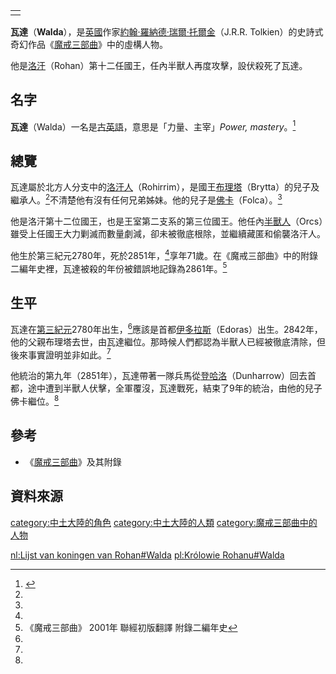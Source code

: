{{About|魔戒三部曲中的虛構人物|印度城镇|瓦达 (马哈拉施特拉邦)|一种印度食品|瓦达 (食品)}}
{|align=right
|-
|{{Tolkienchar |
image_character = |
image_caption = |
Book(s) = 《[[魔戒|魔戒三部曲]]》 |
character_name = 瓦達 |
character_alias = |
character_title = [[洛汗國王|洛汗國王]] |
character_race = [[人類_(中土大陸)|人類]] |
character_nation = [[洛汗人|洛汗人]] |
character_culture = [[伊歐家族|伊歐家族]] |
character_gender = 男性 |
character_realm = [[洛汗_(地名)|洛汗]] |
character_sub_realm = |
character_lifespan = 第三紀元2780年 - [[第三紀元|第三紀元]]2851年<ref name=autogenerated1>《魔戒三部曲》 2001年 聯經初版翻譯 附錄一帝王本紀及年表</ref> |
character_weapon = | 
}}
|}
'''瓦達'''（'''Walda'''），是[[英國|英國]]作家[[約翰·羅納德·瑞爾·托爾金|約翰·羅納德·瑞爾·托爾金]]（J.R.R. Tolkien）的史詩式奇幻作品《[[魔戒|魔戒三部曲]]》中的虛構人物。

他是[[洛汗_(地名)|洛汗]]（Rohan）第十二任國王，任內半獸人再度攻擊，設伏殺死了瓦達。

==名字==
'''瓦達'''（Walda）一名是[[古英語|古英語]]，意思是「力量、主宰」''Power, mastery''。<ref>{{Cite web |url=http://www.glyphweb.com/arda/w/walda.html |title=Encyclopedia of Arda: Walda |access-date=2011-11-29 |archive-date=2020-07-06 |archive-url=https://web.archive.org/web/20200706144614/http://www.glyphweb.com/arda/w/walda.html |dead-url=no }}</ref>

==總覽==
瓦達屬於北方人分支中的[[洛汗人|洛汗人]]（Rohirrim），是國王[[布理塔|布理塔]]（Brytta）的兒子及繼承人。<ref name=autogenerated1 />不清楚他有沒有任何兄弟姊妹。他的兒子是[[佛卡|佛卡]]（Folca）。<ref name=autogenerated1 />

他是洛汗第十二位國王，也是王室第二支系的第三位國王。他任內[[半獸人|半獸人]]（Orcs）雖受上任國王大力剿滅而數量劇減，卻未被徹底根除，並繼續藏匿和偷襲洛汗人。

他生於第三紀元2780年，死於2851年，<ref name=autogenerated1 />享年71歲。在《魔戒三部曲》中的附錄二編年史裡，瓦達被殺的年份被錯誤地記錄為2861年。<ref>《魔戒三部曲》 2001年 聯經初版翻譯 附錄二編年史</ref>

==生平==
瓦達在[[第三紀元|第三紀元]]2780年出生，<ref name=autogenerated1 />應該是首都[[伊多拉斯|伊多拉斯]]（Edoras）出生。2842年，他的父親布理塔去世，由瓦達繼位。那時候人們都認為半獸人已經被徹底清除，但後來事實證明並非如此。<ref name=autogenerated1 />

他統治的第九年（2851年），瓦達帶著一隊兵馬從[[登哈洛|登哈洛]]（Dunharrow）回去首都，途中遭到半獸人伏擊，全軍覆沒，瓦達戰死，結束了9年的統治，由他的兒子佛卡繼位。<ref name=autogenerated1 />

==參考==
*《[[魔戒|魔戒三部曲]]》及其附錄

==資料來源==
{{reflist}}

{{洛汗國王|[[布理塔|布理塔]]|[[佛卡|佛卡]]|}}

[[category:中土大陸的角色|category:中土大陸的角色]]
[[category:中土大陸的人類|category:中土大陸的人類]]
[[category:魔戒三部曲中的人物|category:魔戒三部曲中的人物]]


[[nl:Lijst_van_koningen_van_Rohan#Walda|nl:Lijst van koningen van Rohan#Walda]]
[[pl:Królowie_Rohanu#Walda|pl:Królowie Rohanu#Walda]]